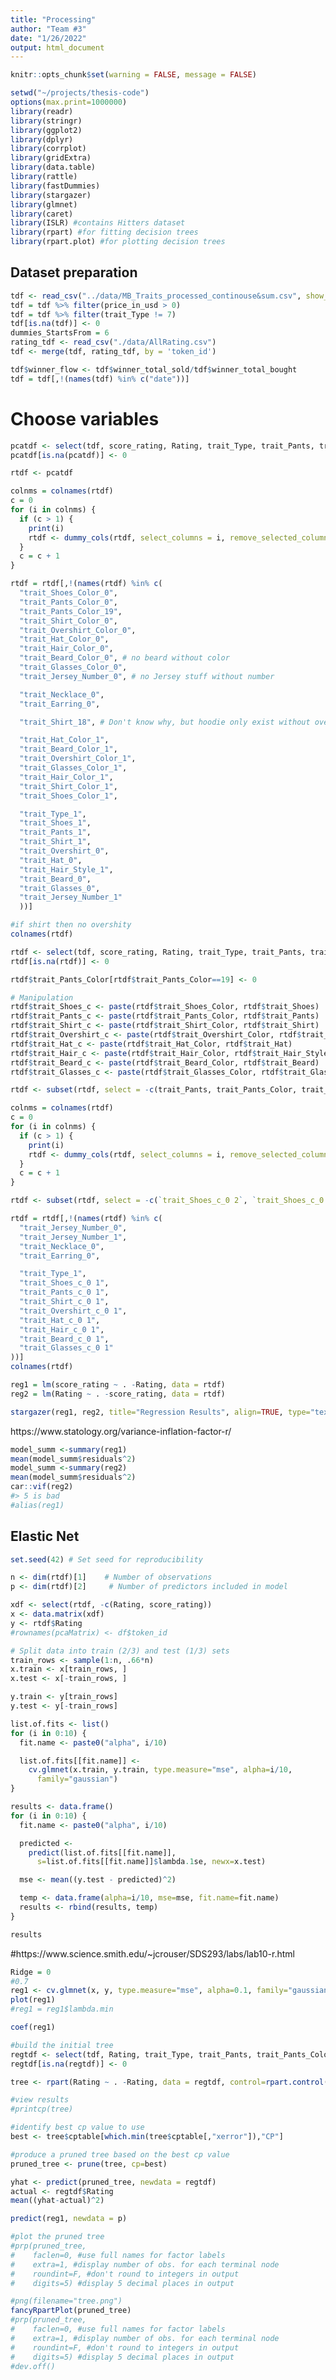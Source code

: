 ```yaml
---
title: "Processing"
author: "Team #3"
date: "1/26/2022"
output: html_document
---
```


```r
knitr::opts_chunk$set(warning = FALSE, message = FALSE)
```

```r
setwd("~/projects/thesis-code")
options(max.print=1000000)
library(readr)
library(stringr)
library(ggplot2)
library(dplyr)
library(corrplot)
library(gridExtra)
library(data.table)
library(rattle)
library(fastDummies)
library(stargazer)
library(glmnet)
library(caret)
library(ISLR) #contains Hitters dataset
library(rpart) #for fitting decision trees
library(rpart.plot) #for plotting decision trees
```

## Dataset preparation

```r
tdf <- read_csv("../data/MB_Traits_processed_continouse&sum.csv", show_col_types = FALSE)
tdf = tdf %>% filter(price_in_usd > 0)
tdf = tdf %>% filter(trait_Type != 7)
tdf[is.na(tdf)] <- 0
dummies_StartsFrom = 6
rating_tdf <- read_csv("./data/AllRating.csv")
tdf <- merge(tdf, rating_tdf, by = 'token_id')

tdf$winner_flow <- tdf$winner_total_sold/tdf$winner_total_bought
tdf = tdf[,!(names(tdf) %in% c("date"))]
```

# Choose variables

```r
pcatdf <- select(tdf, score_rating, Rating, trait_Type, trait_Pants, trait_Pants_Color, trait_Shoes, trait_Shoes_Color, trait_Shirt, trait_Shirt_Color, trait_Hair_Style, trait_Hair_Color, trait_Glasses, trait_Glasses_Color, trait_Overshirt, trait_Overshirt_Color, trait_Beard, trait_Beard_Color, trait_Hat, trait_Hat_Color, trait_Jersey_Number, trait_Necklace, trait_Earring)
pcatdf[is.na(pcatdf)] <- 0

rtdf <- pcatdf

colnms = colnames(rtdf)
c = 0
for (i in colnms) {
  if (c > 1) {
    print(i)
    rtdf <- dummy_cols(rtdf, select_columns = i, remove_selected_columns=TRUE, remove_first_dummy=FALSE)
  }
  c = c + 1
}

rtdf = rtdf[,!(names(rtdf) %in% c(
  "trait_Shoes_Color_0",
  "trait_Pants_Color_0",
  "trait_Pants_Color_19",
  "trait_Shirt_Color_0",
  "trait_Overshirt_Color_0",
  "trait_Hat_Color_0",
  "trait_Hair_Color_0",
  "trait_Beard_Color_0", # no beard without color
  "trait_Glasses_Color_0",
  "trait_Jersey_Number_0", # no Jersey stuff without number

  "trait_Necklace_0",
  "trait_Earring_0",

  "trait_Shirt_18", # Don't know why, but hoodie only exist without oveshirt

  "trait_Hat_Color_1",
  "trait_Beard_Color_1",
  "trait_Overshirt_Color_1",
  "trait_Glasses_Color_1",
  "trait_Hair_Color_1",
  "trait_Shirt_Color_1",
  "trait_Shoes_Color_1",

  "trait_Type_1",
  "trait_Shoes_1",
  "trait_Pants_1",
  "trait_Shirt_1",
  "trait_Overshirt_0",
  "trait_Hat_0",
  "trait_Hair_Style_1",
  "trait_Beard_0",
  "trait_Glasses_0",
  "trait_Jersey_Number_1"
  ))]

#if shirt then no overshity
colnames(rtdf)
```

```r
rtdf <- select(tdf, score_rating, Rating, trait_Type, trait_Pants, trait_Pants_Color, trait_Shoes, trait_Shoes_Color, trait_Shirt, trait_Shirt_Color, trait_Hair_Style, trait_Hair_Color, trait_Glasses, trait_Glasses_Color, trait_Overshirt, trait_Overshirt_Color, trait_Beard, trait_Beard_Color, trait_Hat, trait_Hat_Color, trait_Jersey_Number, trait_Necklace, trait_Earring)
rtdf[is.na(rtdf)] <- 0

rtdf$trait_Pants_Color[rtdf$trait_Pants_Color==19] <- 0

# Manipulation
rtdf$trait_Shoes_c <- paste(rtdf$trait_Shoes_Color, rtdf$trait_Shoes)
rtdf$trait_Pants_c <- paste(rtdf$trait_Pants_Color, rtdf$trait_Pants)
rtdf$trait_Shirt_c <- paste(rtdf$trait_Shirt_Color, rtdf$trait_Shirt)
rtdf$trait_Overshirt_c <- paste(rtdf$trait_Overshirt_Color, rtdf$trait_Overshirt)
rtdf$trait_Hat_c <- paste(rtdf$trait_Hat_Color, rtdf$trait_Hat)
rtdf$trait_Hair_c <- paste(rtdf$trait_Hair_Color, rtdf$trait_Hair_Style)
rtdf$trait_Beard_c <- paste(rtdf$trait_Beard_Color, rtdf$trait_Beard)
rtdf$trait_Glasses_c <- paste(rtdf$trait_Glasses_Color, rtdf$trait_Glasses)

rtdf <- subset(rtdf, select = -c(trait_Pants, trait_Pants_Color, trait_Shoes, trait_Shoes_Color, trait_Shirt, trait_Shirt_Color, trait_Hair_Style, trait_Hair_Color, trait_Glasses, trait_Glasses_Color, trait_Overshirt, trait_Overshirt_Color, trait_Beard, trait_Beard_Color, trait_Hat, trait_Hat_Color))

colnms = colnames(rtdf)
c = 0
for (i in colnms) {
  if (c > 1) {
    print(i)
    rtdf <- dummy_cols(rtdf, select_columns = i, remove_selected_columns=TRUE, remove_first_dummy=FALSE)
  }
  c = c + 1
}

rtdf <- subset(rtdf, select = -c(`trait_Shoes_c_0 2`, `trait_Shoes_c_0 7`, `trait_Shoes_c_0 8`, `trait_Shoes_c_0 10`, `trait_Shoes_c_0 11`, `trait_Shoes_c_0 12`, `trait_Shoes_c_0 14`, `trait_Shoes_c_0 15`, `trait_Shoes_c_0 16`, `trait_Shoes_c_0 17`, `trait_Shoes_c_0 18`, `trait_Shoes_c_0 19`, `trait_Shoes_c_0 20`, `trait_Shoes_c_0 21`, `trait_Shoes_c_0 22`, `trait_Pants_c_0 7`, `trait_Pants_c_0 9`, `trait_Shirt_c_0 2`, `trait_Shirt_c_0 4`, `trait_Shirt_c_0 7`, `trait_Shirt_c_0 11`, `trait_Shirt_c_0 15`, `trait_Shirt_c_0 20`, `trait_Shirt_c_0 23`, `trait_Shirt_c_0 24`, `trait_Shirt_c_0 25`, `trait_Shirt_c_0 26`, `trait_Shirt_c_0 27`, `trait_Shirt_c_0 28`, `trait_Shirt_c_0 29`, `trait_Shirt_c_0 32`, `trait_Shirt_c_0 33`, `trait_Shirt_c_0 34`, `trait_Overshirt_c_0 0`, `trait_Overshirt_c_0 2`, `trait_Overshirt_c_0 4`, `trait_Overshirt_c_0 5`, `trait_Hat_c_0 0`, `trait_Hat_c_0 6`, `trait_Hat_c_0 7`, `trait_Hair_c_0 3`, `trait_Hair_c_0 21`, `trait_Beard_c_0 0`, `trait_Beard_c_0 7`, `trait_Glasses_c_0 0`, `trait_Glasses_c_0 1`, `trait_Glasses_c_0 2`, `trait_Glasses_c_0 4`, `trait_Glasses_c_0 5`, `trait_Glasses_c_0 8`))

rtdf = rtdf[,!(names(rtdf) %in% c(
  "trait_Jersey_Number_0",
  "trait_Jersey_Number_1",
  "trait_Necklace_0",
  "trait_Earring_0",

  "trait_Type_1",
  "trait_Shoes_c_0 1",
  "trait_Pants_c_0 1",
  "trait_Shirt_c_0 1",
  "trait_Overshirt_c_0 1",
  "trait_Hat_c_0 1",
  "trait_Hair_c_0 1",
  "trait_Beard_c_0 1",
  "trait_Glasses_c_0 1"
))]
colnames(rtdf)
```

```r
reg1 = lm(score_rating ~ . -Rating, data = rtdf)
reg2 = lm(Rating ~ . -score_rating, data = rtdf)

stargazer(reg1, reg2, title="Regression Results", align=TRUE, type="text")
```

https://www.statology.org/variance-inflation-factor-r/

```r

model_summ <-summary(reg1)
mean(model_summ$residuals^2)
model_summ <-summary(reg2)
mean(model_summ$residuals^2)
car::vif(reg2)
#> 5 is bad
#alias(reg1)
```

## Elastic Net

```r
set.seed(42) # Set seed for reproducibility

n <- dim(rtdf)[1]    # Number of observations
p <- dim(rtdf)[2]     # Number of predictors included in model

xdf <- select(rtdf, -c(Rating, score_rating))
x <- data.matrix(xdf)
y <- rtdf$Rating
#rownames(pcaMatrix) <- df$token_id

# Split data into train (2/3) and test (1/3) sets
train_rows <- sample(1:n, .66*n)
x.train <- x[train_rows, ]
x.test <- x[-train_rows, ]

y.train <- y[train_rows]
y.test <- y[-train_rows]

list.of.fits <- list()
for (i in 0:10) {
  fit.name <- paste0("alpha", i/10)

  list.of.fits[[fit.name]] <-
    cv.glmnet(x.train, y.train, type.measure="mse", alpha=i/10,
      family="gaussian")
}

results <- data.frame()
for (i in 0:10) {
  fit.name <- paste0("alpha", i/10)

  predicted <-
    predict(list.of.fits[[fit.name]],
      s=list.of.fits[[fit.name]]$lambda.1se, newx=x.test)

  mse <- mean((y.test - predicted)^2)

  temp <- data.frame(alpha=i/10, mse=mse, fit.name=fit.name)
  results <- rbind(results, temp)
}

results
```

#https://www.science.smith.edu/~jcrouser/SDS293/labs/lab10-r.html

```r
Ridge = 0
#0.7
reg1 <- cv.glmnet(x, y, type.measure="mse", alpha=0.1, family="gaussian")
plot(reg1)
#reg1 = reg1$lambda.min
```

```r
coef(reg1)
```

```r
#build the initial tree
regtdf <- select(tdf, Rating, trait_Type, trait_Pants, trait_Pants_Color, trait_Shoes, trait_Shoes_Color, trait_Shirt, trait_Shirt_Color, trait_Hair_Style, trait_Hair_Color, trait_Glasses, trait_Glasses_Color, trait_Overshirt, trait_Overshirt_Color, trait_Beard, trait_Beard_Color, trait_Hat, trait_Hat_Color, trait_Jersey_Number, trait_Necklace, trait_Earring)
regtdf[is.na(regtdf)] <- 0

tree <- rpart(Rating ~ . -Rating, data = regtdf, control=rpart.control(cp=.0001))

#view results
#printcp(tree)

#identify best cp value to use
best <- tree$cptable[which.min(tree$cptable[,"xerror"]),"CP"]

#produce a pruned tree based on the best cp value
pruned_tree <- prune(tree, cp=best)

yhat <- predict(pruned_tree, newdata = regtdf)
actual <- regtdf$Rating
mean((yhat-actual)^2)

predict(reg1, newdata = p)

#plot the pruned tree
#prp(pruned_tree,
#    faclen=0, #use full names for factor labels
#    extra=1, #display number of obs. for each terminal node
#    roundint=F, #don't round to integers in output
#    digits=5) #display 5 decimal places in output
```

```r

#png(filename="tree.png")
fancyRpartPlot(pruned_tree)
#prp(pruned_tree,
#    faclen=0, #use full names for factor labels
#    extra=1, #display number of obs. for each terminal node
#    roundint=F, #don't round to integers in output
#    digits=5) #display 5 decimal places in output
#dev.off()
```
